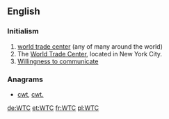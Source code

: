 ==English==

===Initialism===
{{rfc-header|Initialism}}
{{head|en|initialism}}
# [[world trade center]] (any of many around the world)
# The [[World Trade Center]], located in New York City.
# [https://en.wikipedia.org/wiki/Willingness_to_communicate Willingness to communicate] {{context|linguistics|lang=en}}

===Anagrams===
* [[cwt#English|cwt]], [[cwt.#English|cwt.]]

[[de:WTC]]
[[et:WTC]]
[[fr:WTC]]
[[pl:WTC]]
